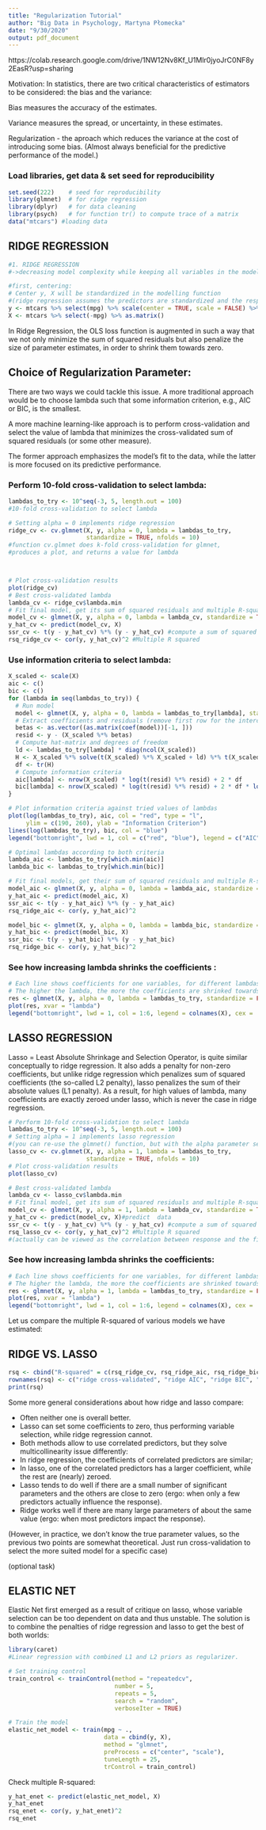 ```yaml
---
title: "Regularization Tutorial"
author: "Big Data in Psychology, Martyna Płomecka"
date: "9/30/2020"
output: pdf_document
---
```

https://colab.research.google.com/drive/1NW12Nv8Kf_U1Mlr0jyoJrC0NF8y2EasR?usp=sharing

Motivation:
In statistics, there are two critical characteristics of estimators to be considered: the bias and the variance:

Bias measures the accuracy of the estimates.

Variance measures the spread, or uncertainty, in these estimates.


Regularization - the aproach which reduces the variance at the cost of introducing some bias.
(Almost always beneficial for the predictive performance of the model.)

### Load libraries, get data & set seed for reproducibility
```r
set.seed(222)    # seed for reproducibility
library(glmnet)  # for ridge regression
library(dplyr)   # for data cleaning
library(psych)   # for function tr() to compute trace of a matrix
data("mtcars") #loading data
```

## RIDGE REGRESSION

```r
#1. RIDGE REGRESSION
#->decreasing model complexity while keeping all variables in the model

#first, centering:
# Center y, X will be standardized in the modelling function 
#(ridge regression assumes the predictors are standardized and the response is centered)
y <- mtcars %>% select(mpg) %>% scale(center = TRUE, scale = FALSE) %>% as.matrix()
X <- mtcars %>% select(-mpg) %>% as.matrix()
```

In Ridge Regression, the OLS loss function is augmented in such a way that we not only minimize the sum of squared residuals but also penalize the size of parameter estimates, in order to shrink them towards zero.


## Choice of Regularization Parameter:
There are two ways we could tackle this issue. A more traditional approach would be to choose lambda such that some information criterion, e.g., AIC or BIC, is the smallest.

A more machine learning-like approach is to perform cross-validation and select the value of lambda that minimizes the cross-validated sum of squared residuals (or some other measure).

The former approach emphasizes the model's fit to the data, while the latter is more focused on its predictive performance. 

### Perform 10-fold cross-validation to select lambda:
```r
lambdas_to_try <- 10^seq(-3, 5, length.out = 100)
#10-fold cross-validation to select lambda

# Setting alpha = 0 implements ridge regression
ridge_cv <- cv.glmnet(X, y, alpha = 0, lambda = lambdas_to_try,
                      standardize = TRUE, nfolds = 10)
#function cv.glmnet does k-fold cross-validation for glmnet, 
#produces a plot, and returns a value for lambda



# Plot cross-validation results
plot(ridge_cv)
# Best cross-validated lambda
lambda_cv <- ridge_cv$lambda.min
# Fit final model, get its sum of squared residuals and multiple R-squared
model_cv <- glmnet(X, y, alpha = 0, lambda = lambda_cv, standardize = TRUE)
y_hat_cv <- predict(model_cv, X)
ssr_cv <- t(y - y_hat_cv) %*% (y - y_hat_cv) #compute a sum of squared residuals
rsq_ridge_cv <- cor(y, y_hat_cv)^2 #Multiple R squared

```

### Use information criteria to select lambda:
```r
X_scaled <- scale(X)
aic <- c()
bic <- c()
for (lambda in seq(lambdas_to_try)) {
  # Run model
  model <- glmnet(X, y, alpha = 0, lambda = lambdas_to_try[lambda], standardize = TRUE)
  # Extract coefficients and residuals (remove first row for the intercept)
  betas <- as.vector((as.matrix(coef(model))[-1, ]))
  resid <- y - (X_scaled %*% betas)
  # Compute hat-matrix and degrees of freedom
  ld <- lambdas_to_try[lambda] * diag(ncol(X_scaled))
  H <- X_scaled %*% solve(t(X_scaled) %*% X_scaled + ld) %*% t(X_scaled)
  df <- tr(H)
  # Compute information criteria
  aic[lambda] <- nrow(X_scaled) * log(t(resid) %*% resid) + 2 * df
  bic[lambda] <- nrow(X_scaled) * log(t(resid) %*% resid) + 2 * df * log(nrow(X_scaled))
}

# Plot information criteria against tried values of lambdas
plot(log(lambdas_to_try), aic, col = "red", type = "l",
     ylim = c(190, 260), ylab = "Information Criterion")
lines(log(lambdas_to_try), bic, col = "blue")
legend("bottomright", lwd = 1, col = c("red", "blue"), legend = c("AIC", "BIC"))

# Optimal lambdas according to both criteria
lambda_aic <- lambdas_to_try[which.min(aic)]
lambda_bic <- lambdas_to_try[which.min(bic)]

# Fit final models, get their sum of squared residuals and multiple R-squared
model_aic <- glmnet(X, y, alpha = 0, lambda = lambda_aic, standardize = TRUE)
y_hat_aic <- predict(model_aic, X)
ssr_aic <- t(y - y_hat_aic) %*% (y - y_hat_aic)
rsq_ridge_aic <- cor(y, y_hat_aic)^2

model_bic <- glmnet(X, y, alpha = 0, lambda = lambda_bic, standardize = TRUE)
y_hat_bic <- predict(model_bic, X)
ssr_bic <- t(y - y_hat_bic) %*% (y - y_hat_bic)
rsq_ridge_bic <- cor(y, y_hat_bic)^2
```

### See how increasing lambda shrinks the coefficients :
```r
# Each line shows coefficients for one variables, for different lambdas.
# The higher the lambda, the more the coefficients are shrinked towards zero.
res <- glmnet(X, y, alpha = 0, lambda = lambdas_to_try, standardize = FALSE)
plot(res, xvar = "lambda")
legend("bottomright", lwd = 1, col = 1:6, legend = colnames(X), cex = .7)

```

## LASSO REGRESSION

Lasso = Least Absolute Shrinkage and Selection Operator, is quite similar conceptually to ridge regression.
It also adds a penalty for non-zero coefficients, but unlike ridge regression which penalizes sum of squared coefficients (the so-called L2 penalty), lasso penalizes the sum of their absolute values (L1 penalty).
As a result, for high values of lambda, many coefficients are exactly zeroed under lasso, which is never the case in ridge regression.

```r
# Perform 10-fold cross-validation to select lambda
lambdas_to_try <- 10^seq(-3, 5, length.out = 100)
# Setting alpha = 1 implements lasso regression
#(you can re-use the glmnet() function, but with the alpha parameter set to 1)
lasso_cv <- cv.glmnet(X, y, alpha = 1, lambda = lambdas_to_try,
                      standardize = TRUE, nfolds = 10)
# Plot cross-validation results
plot(lasso_cv)

# Best cross-validated lambda
lambda_cv <- lasso_cv$lambda.min
# Fit final model, get its sum of squared residuals and multiple R-squared
model_cv <- glmnet(X, y, alpha = 1, lambda = lambda_cv, standardize = TRUE)
y_hat_cv <- predict(model_cv, X)#predict  data
ssr_cv <- t(y - y_hat_cv) %*% (y - y_hat_cv) #compute a sum of squared residuals
rsq_lasso_cv <- cor(y, y_hat_cv)^2 #Multiple R squared
#(actually can be viewed as the correlation between response and the fitted values. 

```


### See how increasing lambda shrinks the coefficients:
```r
# Each line shows coefficients for one variables, for different lambdas.
# The higher the lambda, the more the coefficients are shrinked towards zero.
res <- glmnet(X, y, alpha = 1, lambda = lambdas_to_try, standardize = FALSE)
plot(res, xvar = "lambda")
legend("bottomright", lwd = 1, col = 1:6, legend = colnames(X), cex = .7)
```

Let us compare the multiple R-squared of various models we have estimated:

## RIDGE VS. LASSO
```r
rsq <- cbind("R-squared" = c(rsq_ridge_cv, rsq_ridge_aic, rsq_ridge_bic, rsq_lasso_cv))
rownames(rsq) <- c("ridge cross-validated", "ridge AIC", "ridge BIC", "lasso cross_validated")
print(rsq)
```

Some more general considerations about how ridge and lasso compare:

* Often neither one is overall better.
* Lasso can set some coefficients to zero, thus performing variable selection, while ridge regression cannot.
* Both methods allow to use correlated predictors, but they solve multicollinearity issue differently:
* In ridge regression, the coefficients of correlated predictors are similar;
* In lasso, one of the correlated predictors has a larger coefficient, while the rest are (nearly) zeroed.
* Lasso tends to do well if there are a small number of significant parameters and the others are close to zero (ergo: when only a few predictors actually influence the response).
* Ridge works well if there are many large parameters of about the same value (ergo: when most predictors impact the response).

(However, in practice, we don't know the true parameter values, so the previous two points are somewhat theoretical. Just run cross-validation to select the more suited model for a specific case)



(optional task)


## ELASTIC NET
Elastic Net first emerged as a result of critique on lasso, whose variable selection can be too dependent on data and thus unstable.
The solution is to combine the penalties of ridge regression and lasso to get the best of both worlds:
```r
library(caret)
#Linear regression with combined L1 and L2 priors as regularizer.

# Set training control
train_control <- trainControl(method = "repeatedcv",
                              number = 5,
                              repeats = 5,
                              search = "random",
                              verboseIter = TRUE)

# Train the model
elastic_net_model <- train(mpg ~ .,
                           data = cbind(y, X),
                           method = "glmnet",
                           preProcess = c("center", "scale"),
                           tuneLength = 25,
                           trControl = train_control)
```
Check multiple R-squared:
```r
y_hat_enet <- predict(elastic_net_model, X) 
y_hat_enet
rsq_enet <- cor(y, y_hat_enet)^2
rsq_enet
```
